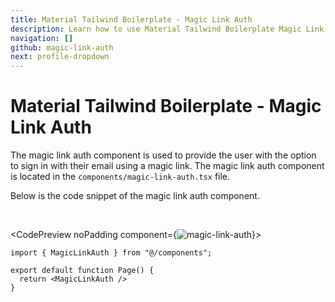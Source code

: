 ```yaml
---
title: Material Tailwind Boilerplate - Magic Link Auth
description: Learn how to use Material Tailwind Boilerplate Magic Link Auth Component.
navigation: []
github: magic-link-auth
next: profile-dropdown
---
```


# Material Tailwind Boilerplate - Magic Link Auth

The magic link auth component is used to provide the user with the option to sign in with their email using a magic link. The magic link auth component is located in the <Code>components/magic-link-auth.tsx</Code> file.

Below is the code snippet of the magic link auth component.

<br />

<CodePreview noPadding component={<Image src="/boilerplate/magic-link-auth.png" alt="magic-link-auth" width={1024} height={1024} className="w-full" />}>
```tsx
import { MagicLinkAuth } from "@/components";

export default function Page() {
  return <MagicLinkAuth />
}
```
</CodePreview>

